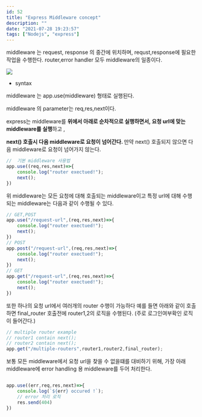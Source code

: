 ```yaml
---
id: 52
title: "Express Middleware concept"
description: ""
date: "2021-07-28 19:23:57"
tags: ["Nodejs", "express"]
---
```

middleware 는 request, response 의 중간에 위치하며, requst,response에 필요한 작업을 수행한다. router,error handler 모두 middleware의 일종이다. 

![](/images/express-middleware.png)

- syntax 

middleware 는 app.use(middleware) 형태로 실행된다. 

middleware 의 parameter는 req,res,next이다. 

express는 middleware를 <strong>위에서 아래로 순차적으로 실행하면서, 요청 url에 맞는 middleware를 실행</strong>하고 , 

<strong> next() 호출시 다음 middleware로 요청이 넘어간다. </strong>
만약 next() 호출되지 않으면 다음 middleware로 요청이 넘어가지 않는다. 

```javascript
//  기본 middleware 사용법 
app.use((req,res,next)=>{
    console.log("router exectued!");
    next();
})
```
위 middleware는 모든 요청에 대해 호출되는 middleware이고 
특정 url에 대해 수행되는 middleware는 다음과 같이 수행될 수 있다.

```javascript
// GET,POST 
app.use("/request-url",(req,res,next)=>{
    console.log("router exectued!");
    next();
})
// POST
app.post("/request-url",(req,res,next)=>{
    console.log("router exectued!");
    next();
})
// GET
app.get("/request-url",(req,res,next)=>{
    console.log("router exectued!");
    next();
})
```
또한 하나의 요청 url에서 여러개의 router  수행이 가능하다 예를 들면 아래와 같이 호출하면 final_router 호출전에 router1,2의 로직을 수행된다. (주로 로그인여부확인 로직이 들어간다.)  
```javascript
// multiple router example
// router1 contain next();
// router2 contain next();
app.get("/multiple-routers",router1,router2,final_router);
```


보통 모든 middleware에서 요청 url을 찾을 수 없을떄를 대비하기 위해, 가장 아래 middleware에 error handling 용 middleware를 두어 처리한다.
```javascript

app.use((err,req,res,next)=>{
    console.log(`${err} occured !`);
    // error 처리 로직
    res.send(404)
})
```
